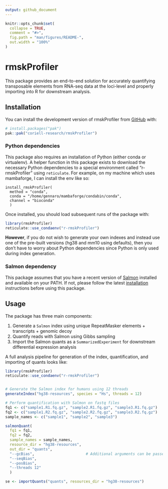 ```yaml
---
output: github_document
---
```


<!-- README.md is generated from README.Rmd. Please edit that file -->

```r
knitr::opts_chunk$set(
  collapse = TRUE,
  comment = "#>",
  fig.path = "man/figures/README-",
  out.width = "100%"
)
```

# rmskProfiler

<!-- badges: start -->
<!-- badges: end -->

This package provides an end-to-end solution for accurately quantifying 
transposable elements from RNA-seq data at the loci-level and properly importing 
into R for downstream analysis. 

## Installation

You can install the development version of rmskProfiler from [GitHub](https://github.com/) with:

``` r
# install.packages("pak")
pak::pak("coriell-research/rmskProfiler")
```

### Python dependencies

This package also requires an installation of Python (either conda or 
virtualenv). A helper function in this package exists to download the necessary 
Python dependencies to a special environment called "r-rmskProfiler" using 
`reticulate`. For example, on my machine which uses mambaforge, I can install 
the env like so:

```
install_rmskProfiler(
  method = "conda",
  conda = "/home/gennaro/mambaforge/condabin/conda",
  channel = "bioconda"
  )
```

Once installed, you should load subsequent runs of the package with:

```r
library(rmskProfiler)
reticulate::use_condaenv("r-rmskProfiler")
```

**However**, if you do not wish to generate your own indexes and instead use one 
of the pre-built versions (hg38 and mm10 using defaults), then you don't have to 
worry about Python dependencies since Python is only used during index 
generation.

### Salmon dependency

This package assumes that you have a recent version of [Salmon](https://salmon.readthedocs.io/en/latest/salmon.html) installed and 
available on your PATH. If not, please follow the latest [installation](https://salmon.readthedocs.io/en/latest/building.html#binary-releases) 
instructions before using this package.

## Usage

The package has three main components:

1. Generate a `Salmon` index using unique RepeatMasker elements + transcripts + genomic decoy
2. Quantify reads with Salmon using Gibbs sampling
3. Import the Salmon quants as a `SummarizedExperiment` for downstream differential expression analysis

A full analysis pipeline for generation of the index, quantification, and 
importing of quants looks like:

```r
library(rmskProfiler)
reticulate::use_condaenv("r-rmskProfiler")


# Generate the Salmon index for humans using 12 threads
generateIndex("hg38-resources", species = "Hs", threads = 12)

# Perform quantification with Salmon on fastq files
fq1 <- c("sample1.R1.fq.gz", "sample2.R1.fq.gz", "sample3.R1.fq.gz")
fq2 <- c("sample1.R2.fq.gz", "sample2.R2.fq.gz", "sample3.R2.fq.gz")
sample_names <- c("sample1", "sample2", "sample3")

salmonQuant(
  fq1 = fq1, 
  fq2 = fq2, 
  sample_names = sample_names, 
  resource_dir = "hg38-resources", 
  out_dir = "quants", 
  "--gcBias",                       # Additional arguments can be passed as character strings
  "--seqBias",
  "--posBias",
  "--threads 12"
  )

se <- importQuants("quants", resources_dir = "hg38-resources")
```
